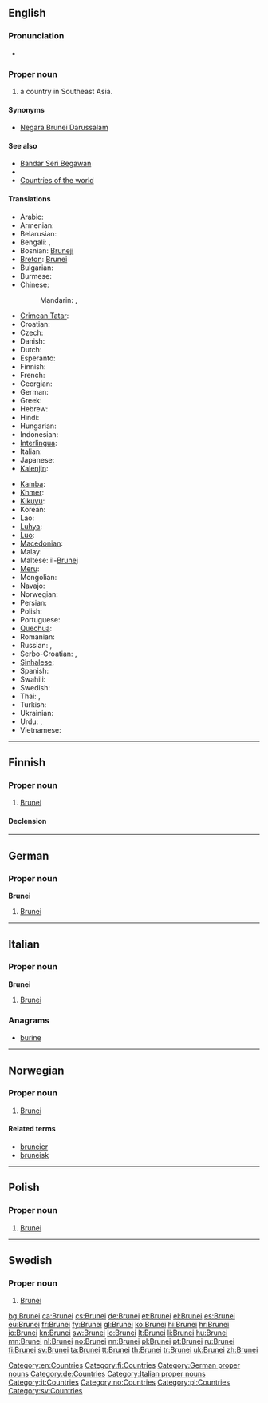 ==English==
{{wikipedia}}

===Pronunciation===
* {{audio|En-us-Brunei.ogg|Audio (US)}}

===Proper noun===
{{en-proper noun}}

# a country in Southeast Asia.

====Synonyms====
* [[Negara Brunei Darussalam]]

====See also====
* [[Bandar Seri Begawan]]
* {{pedialite}}
* [[Appendix:Countries of the world|Countries of the world]]

====Translations====
{{trans-top|A country in Southeast Asia}}
* Arabic: {{t|ar|بروناي|m|tr=brunay}}
* Armenian: {{t-|hy|Բրունեյ|tr=Bruney}}
* Belarusian: {{t-|be|Бруней|m|tr=Brunéj|xs=Belarusian}}
* Bengali: {{t-|bn|ব্রুনাই|tr=bruna'i}}, {{t-|bn|ব্রুনেই|tr=brune'i}}
* Bosnian: [[Bruneji]] {{m|p}}
* [[Breton]]: [[Brunei]]
* Bulgarian: {{t+|bg|Бруней}}
* Burmese: {{t|my|ဘရူနိုင်းနိုင်ငံ|sc=Mymr|xs=Burmese}}
* Chinese:
*: Mandarin: {{t-|cmn|文萊|sc=Hani}}, {{t-|cmn|文莱|tr=Wénlái|sc=Hani}}
* [[Crimean Tatar]]: {{tø|crh|Bruney}}
* Croatian: {{t+|hr|Brunej|m}}
* Czech: {{t+|cs|Brunej|f}}
* Danish: {{t-|da|Brunei}}
* Dutch: {{t+|nl|Brunei}}
* Esperanto: {{t|eo|Brunejo}}
* Finnish: {{t+|fi|Brunei}}
* French: {{t+|fr|Brunei}}
* Georgian: {{t|ka|ბრუნეი|tr=brunei|sc=Geor|xs=Georgian}}
* German: {{t+|de|Brunei Darussalam}}
* Greek: {{t+|el|Μπρουνέι|n|tr=Brounéi}}
* Hebrew: {{t-|he|ברוניי}}
* Hindi: {{t+|hi|ब्रुनेई|tr=brunēī|xs=Hindi}}
* Hungarian: {{t+|hu|Brunei}}
* Indonesian: {{t-|id|Brunei|xs=Indonesian}}
* [[Interlingua]]: {{t|ia|Brunei}}
* Italian: {{t-|it|Brunei}}
* Japanese: {{t+|ja|ブルネイ|tr=Burunei}}
* [[Kalenjin]]: {{tø|kln|Brunei}}
{{trans-mid}}
* [[Kamba]]: {{tø|kam|Brunei}}
* [[Khmer]]: {{t|km|ព្រុយណេ|sc=Khmr|xs=Khmer|tr=pruyneh}}
* [[Kikuyu]]: {{tø|ki|Brunei}}
* Korean: {{t+|ko|브루나이|tr=Beurunai|sc=Hang}}
* Lao: {{t|lo|ບຣູໄນ|tr=palūnai|sc=Laoo}}
* [[Luhya]]: {{tø|luy|Brunei}}
* [[Luo]]: {{tø|luo|Brunei}}
* [[Macedonian]]: {{t|mk|Брунеј|m|tr=Brúnej}}
* Malay: {{t-|ms|Brunei|xs=Malay}}
* Maltese: il-[[Brunej]]
* [[Meru]]: {{tø|mer|Brunei}}
* Mongolian: {{t-|mn|Бруней|tr=Brunéj|sc=Cyrl|xs=Mongolian}}
* Navajo: {{tø|nv|Bwoonéí}}
* Norwegian: {{t+|no|Brunei}}
* Persian: {{t|fa|برونئی|tr=Boruney|xs=Persian}}
* Polish: {{t+|pl|Brunei}}
* Portuguese: {{t+|pt|Brunei}}
* [[Quechua]]: {{t-|qu|Bruniy|xs=Quechua}}
* Romanian: {{t-|ro|Brunei}}
* Russian: {{t+|ru|Бруней|m|tr=Brunéj}}, {{t|ru|Бруней-Даруссалам|m|tr=Brunéj-Darussalám}}
* Serbo-Croatian: {{t|sh|Брунеј|m|sc=Cyrl|xs=Serbo-Croatian}}, {{t|sh|Brunej|m|xs=Serbo-Croatian}}
* [[Sinhalese]]: {{t|si|බෲනායි|sc=Sinh}}
* Spanish: {{t+|es|Brunéi}}
* Swahili: {{t+|sw|Brunei|xs=Swahili}}
* Swedish: {{t+|sv|Brunei}}
* Thai: {{t|th|ประเทศบรูไน|tr=bpràtêt bàrŏonai}}, {{t|th|บรูไน|tr=bàrŏonai}}
* Turkish: {{t+|tr|Bruney}}
* Ukrainian: {{t+|uk|Бруней|m|tr=Brunéj|xs=Ukrainian}}
* Urdu: {{t|ur|برونائی|xs=Urdu}},  {{t|ur|برونائی دارالسلام|xs=Urdu}}
* Vietnamese: {{t-|vi|Brunei|xs=Vietnamese}}
{{trans-bottom}}

[[Category:en:Countries]]

----

==Finnish==
{{wikipedia|lang=fi}}

===Proper noun===
{{infl|fi|proper noun}}

# [[#English|Brunei]]

====Declension====
{{fi-decl-voi|Brune|i|nopl=1}}

[[Category:fi:Countries]]

----

==German==
{{wikipedia|lang=de}}

===Proper noun===
'''Brunei''' {{n}}

# [[#English|Brunei]]

[[Category:German proper nouns]]
[[Category:de:Countries]]

----

==Italian==
{{wikipedia|lang=it}}

===Proper noun===
'''Brunei''' {{m}}

# [[#English|Brunei]]

===Anagrams===
* [[burine#Italian|burine]]

[[Category:Italian proper nouns]]
[[Category:it:Countries]]

----

==Norwegian==

===Proper noun===
{{infl|no|proper noun}}

# [[#English|Brunei]]

====Related terms====
* [[bruneier]]
* [[bruneisk]]

[[Category:no:Countries]]

----

==Polish==

===Proper noun===
{{infl|pl|proper noun|g=n|undeclinable}}

# [[#English|Brunei]]

[[Category:pl:Countries]]

----

==Swedish==

===Proper noun===
{{infl|sv|proper noun}}

# [[#English|Brunei]]

[[Category:sv:Countries]]

[[bg:Brunei]]
[[ca:Brunei]]
[[cs:Brunei]]
[[de:Brunei]]
[[et:Brunei]]
[[el:Brunei]]
[[es:Brunei]]
[[eu:Brunei]]
[[fr:Brunei]]
[[fy:Brunei]]
[[gl:Brunei]]
[[ko:Brunei]]
[[hi:Brunei]]
[[hr:Brunei]]
[[io:Brunei]]
[[kn:Brunei]]
[[sw:Brunei]]
[[lo:Brunei]]
[[lt:Brunei]]
[[li:Brunei]]
[[hu:Brunei]]
[[mn:Brunei]]
[[nl:Brunei]]
[[no:Brunei]]
[[nn:Brunei]]
[[pl:Brunei]]
[[pt:Brunei]]
[[ru:Brunei]]
[[fi:Brunei]]
[[sv:Brunei]]
[[ta:Brunei]]
[[tt:Brunei]]
[[th:Brunei]]
[[tr:Brunei]]
[[uk:Brunei]]
[[zh:Brunei]]